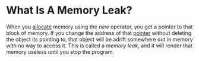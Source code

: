 <Tag tag="Programming"/>

# What Is A Memory Leak?

<TimeStamp updated="February 27, 2022, 9:20  PM ET"/>

When you [allocate](/managing-memory-in-cpp) memory 
using the _new_ operator, you get a pointer to that 
block of memory. If you change the address of that 
[pointer](/what-are-pointers) without deleting
the object its pointing to, that object will be 
adrift somewhere out in memory with no way to access 
it. This is called a _memory leak_, and it will render
that memory useless until you stop the program.